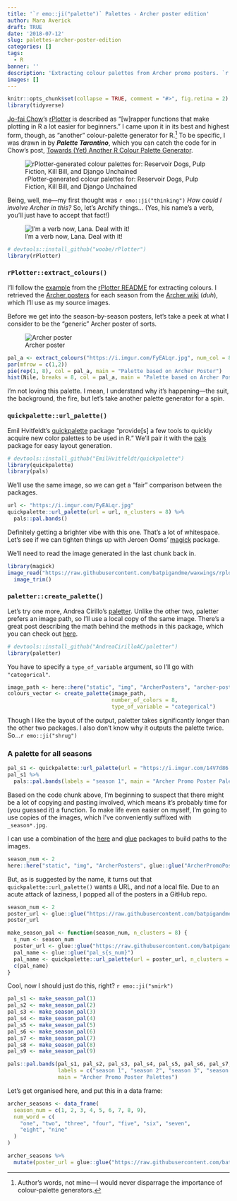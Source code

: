 ```yaml
---
title: '`r emo::ji("palette")` Palettes - Archer poster edition'
author: Mara Averick
draft: TRUE
date: '2018-07-12'
slug: palettes-archer-poster-edition
categories: []
tags:
  - R
banner: ''
description: 'Extracting colour palettes from Archer promo posters. `r emo::ji("artist")`'
images: []
---
```


```r
knitr::opts_chunk$set(collapse = TRUE, comment = "#>", fig.retina = 2)
library(tidyverse)
```

[Jo-fai Chow](http://www.jofaichow.co.uk/)'s [rPlotter](https://github.com/woobe/rPlotter) is described as
"[w]rapper functions that make plotting in R a lot easier for beginners." I came upon it in its best and highest form, though, as "another" colour-palette generator for R.[^1] To be specific, I was drawn in by **_Palette Tarantino_**, which you can catch the code for in Chow's post, [Towards (Yet) Another R Colour Palette Generator](https://blenditbayes.blogspot.com/2014/05/towards-yet-another-r-colour-palette.html).

![rPlotter-generated colour palettes for: Reservoir Dogs, Pulp Fiction, Kill Bill, and Django Unchained](https://i.imgur.com/7qGwONo.png)

Being, well, me—my first thought was `r emo::ji("thinking")` _How could I involve Archer in this?_ So, let's Archify things... (Yes, his name's a verb, you'll just have to accept that fact!)

![I'm a verb now, Lana. Deal with it!](https://i.imgur.com/NaAfhPY.gif)

```r
# devtools::install_github("woobe/rPlotter")
library(rPlotter)
```

### `rPlotter::extract_colours()`

I'll follow the [example](https://github.com/woobe/rPlotter#example-extract_colours) from the [rPlotter README](https://github.com/woobe/rPlotter) for extracting colours. I retrieved the [Archer posters](https://imgur.com/a/jPE0y95) for each season from the [Archer wiki](http://archer.wikia.com/wiki/Category:Seasons) (_duh_), which I'll use as my source images.


Before we get into the season-by-season posters, let's take a peek at what I consider to be the "generic" Archer poster of sorts.

![Archer poster](https://i.imgur.com/FyEALqr.jpg)

```r
pal_a <- extract_colours("https://i.imgur.com/FyEALqr.jpg", num_col = 8)
par(mfrow = c(1,2))
pie(rep(1, 8), col = pal_a, main = "Palette based on Archer Poster")
hist(Nile, breaks = 8, col = pal_a, main = "Palette based on Archer Poster")
```

I'm not loving this palette. I mean, I understand why it's happening—the suit, the background, the fire, but let's take another palette generator for a spin.

### `quickpalette::url_palette()`

Emil Hvitfeldt's [quickpalette](https://github.com/EmilHvitfeldt/quickpalette) package "provide[s] a few tools to quickly acquire new color palettes to be used in R." We'll pair it with the [pals](https://github.com/kwstat/pals) package for easy layout generation.

```r
# devtools::install_github("EmilHvitfeldt/quickpalette")
library(quickpalette)
library(pals)
```

We'll use the same image, so we can get a "fair" comparison between the packages.

```r
url <- "https://i.imgur.com/FyEALqr.jpg"
quickpalette::url_palette(url = url, n_clusters = 8) %>%
  pals::pal.bands()
```

Definitely getting a brighter vibe with this one. That's a lot of whitespace. Let's see if we can tighten things up with Jeroen Ooms' [magick](https://cran.r-project.org/web/packages/magick/vignettes/intro.html) package.

We'll need to read the image generated in the last chunk back in.

```r
library(magick)
image_read("https://raw.githubusercontent.com/batpigandme/waxwings/rplotter/static/post/2018-07-12-palettes-archer-poster-edition_files/figure-html/quickpal-1.png") %>%
  image_trim()
```


### `paletter::create_palette()`

Let's try one more, Andrea Cirillo's [paletter](https://github.com/AndreaCirilloAC/paletter). Unlike the other two, paletter prefers an image path, so I'll use a local copy of the same image. There's a great post describing the math behind the methods in this package, which you can check out [here](https://datascienceplus.com/how-to-use-paletter-to-automagically-build-palettes-from-pictures/).

```r
# devtools::install_github("AndreaCirilloAC/paletter")
library(paletter)
```

You have to specify a `type_of_variable` argument, so I'll go with `"categorical"`.

```r
image_path <- here::here("static", "img", "ArcherPosters", "archer-poster.jpg")
colours_vector <- create_palette(image_path,
                                 number_of_colors = 8, 
                                 type_of_variable = "categorical")
```

Though I like the layout of the output, paletter takes significantly longer than the other two packages. I also don't know why it outputs the palette twice. So...`r emo::ji("shrug")`

### A palette for all seasons

```r
pal_s1 <- quickpalette::url_palette(url = "https://i.imgur.com/14V7d86.jpg", n_clusters = 8)
pal_s1 %>%
  pals::pal.bands(labels = "season 1", main = "Archer Promo Poster Palettes")
```


Based on the code chunk above, I'm beginning to suspect that there might be a lot of copying and pasting involved, which means it's probably time for (you guessed it) a function. To make life even easier on myself, I'm going to use copies of the images, which I've conveniently suffixed with `_season*.jpg`.

I can use a combination of the [here](https://here.r-lib.org/) and [glue](https://glue.tidyverse.org/) packages to build paths to the images.

```r
season_num <- 2
here::here("static", "img", "ArcherPosters", glue::glue("ArcherPromoPoster_season{season_num}.jpg"))
```

But, as is suggested by the name, it turns out that `quickpalette::url_palette()` wants a URL, and _not_ a local file. Due to an acute attack of laziness, I popped all of the posters in a GitHub repo.

```r
season_num <- 2
poster_url <- glue::glue("https://raw.githubusercontent.com/batpigandme/mstash/master/images/ArcherPosters/ArcherPromoPoster_season{season_num}.png")
poster_url
```

```r
make_season_pal <- function(season_num, n_clusters = 8) {
  s_num <- season_num
  poster_url <- glue::glue("https://raw.githubusercontent.com/batpigandme/mstash/master/images/ArcherPosters/ArcherPromoPoster_season{s_num}.png")
  pal_name <- glue::glue("pal_s{s_num}")
  pal_name <- quickpalette::url_palette(url = poster_url, n_clusters = n_clusters)
  c(pal_name)
}
```

Cool, now I should just do this, right? `r emo::ji("smirk")`

```r
pal_s1 <- make_season_pal(1)
pal_s2 <- make_season_pal(2)
pal_s3 <- make_season_pal(3)
pal_s4 <- make_season_pal(4)
pal_s5 <- make_season_pal(5)
pal_s6 <- make_season_pal(6)
pal_s7 <- make_season_pal(7)
pal_s8 <- make_season_pal(8)
pal_s9 <- make_season_pal(9)
```

```r
pals::pal.bands(pal_s1, pal_s2, pal_s3, pal_s4, pal_s5, pal_s6, pal_s7, pal_s8, pal_s9,
                labels = c("season 1", "season 2", "season 3", "season 4", "season 5", "season 6", "season 7", "season 8", "season 9"),
                main = "Archer Promo Poster Palettes")
```

Let's get organised here, and put this in a data frame:

```r
archer_seasons <- data_frame(
  season_num = c(1, 2, 3, 4, 5, 6, 7, 8, 9),
  num_word = c(
    "one", "two", "three", "four", "five", "six", "seven",
    "eight", "nine"
  )
)
```


```r
archer_seasons %>%
  mutate(poster_url = glue::glue("https://raw.githubusercontent.com/batpigandme/mstash/master/images/ArcherPosters/ArcherPromoPoster_season{season_num}.png"))
```



[^1]: Author's words, not mine—I would never disparrage the importance of colour-palette generators.
